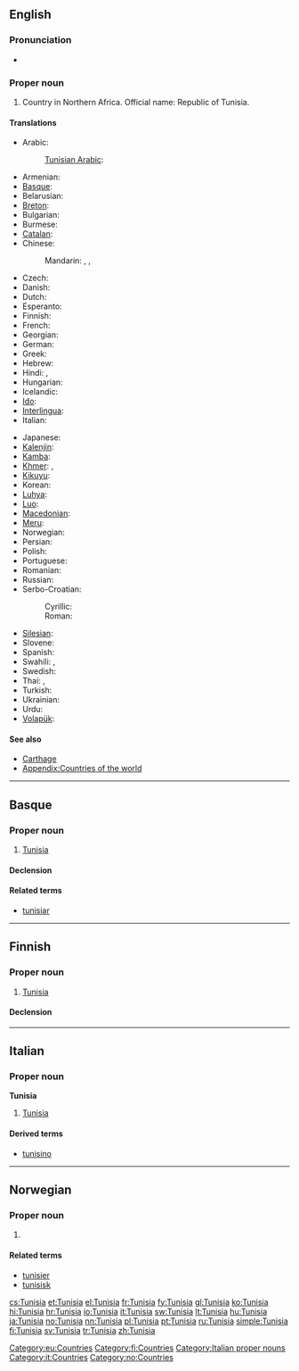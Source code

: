 {{also|Tunísia}}
==English==
{{wikipedia}}

===Pronunciation===
* {{audio|En-us-Tunisia.ogg|Audio (US)}}
*: {{rhymes|iʒə}}

===Proper noun===
{{en-proper noun}}

# Country in Northern Africa. Official name: Republic of Tunisia.

====Translations====
{{trans-top|Republic of Tunisia}}
* Arabic: {{t+|ar|تونس|m|tr=tuunis}}
*: [[Tunisian Arabic]]: {{tø|aeb|تونس|f|alt=تُونِسْ|tr=tūnis|sc=Arab}}
* Armenian: {{t-|hy|Թունիս|tr=T'unis}}
* [[Basque]]: {{t-|eu|Tunisia|xs=Basque}}
* Belarusian: {{t|be|Туніс|m|tr=Tunís|sc=Cyrl}}
* [[Breton]]: {{t|br|Tunizia|xs=Breton}}
* Bulgarian: {{t|bg|Тунис|m|tr=Tunís|sc=Cyrl}}
* Burmese: {{t|my|တူနီးရှားနိုင်ငံ|sc=Mymr}}
* [[Catalan]]: {{t|ca|Tunísia|f}}
* Chinese:
*: Mandarin: {{t-|cmn|突尼斯|tr=Tūnísī|sc=Hani}}, {{t|zh|突尼西亞|sc=Hani}}, {{t|zh|突尼西亚|tr=Tūníxīyà|sc=Hani}}
* Czech: {{t+|cs|Tunisko|n}}
* Danish: {{t-|da|Tunesien}}
* Dutch: {{t+|nl|Tunesië}}
* Esperanto: {{t-|eo|Tunizio|xs=Esperanto}}
* Finnish: {{t+|fi|Tunisia}}
* French: {{t+|fr|Tunisie|f}}
* Georgian: {{t|ka|ტუნისი|tr=tunisi|sc=Geor}}
* German: {{t+|de|Tunesien|n}}
* Greek: {{t+|el|Τυνησία|f}}
* Hebrew: {{t|he|תוניסיה|sc=Hebr}}
* Hindi: {{t|hi|ट्यूनिशिया|m|tr=ṭyūniśiyā|sc=Deva}}, {{t|hi|तूनिस|tr=tūnis|sc=Deva}}
* Hungarian: {{t+|hu|Tunézia}}
* Icelandic: {{t+|is|Túnis|n}}
* [[Ido]]: {{t+|io|Tunizia|xs=Ido}}
* [[Interlingua]]: {{t-|ia|Tunisia|xs=Interlingua}}
* Italian: {{t+|it|Tunisia|f}}
{{trans-mid}}
* Japanese: {{t+|ja|チュニジア|tr=Chunijia}}
* [[Kalenjin]]: {{tø|kln|Tunisia}}
* [[Kamba]]: {{tø|kam|Tunisia}}
* [[Khmer]]: {{t|km|ប្រទេសទុយណេស៊ី|tr=prɑteih tuynesii|sc=Khmr}}, {{t|km|ទុយណេស៊ី|tr=tuynesii|sc=Khmr}}
* [[Kikuyu]]: {{tø|ki|Tunisia}}
* Korean: {{t|ko|튀니지|tr=Twiniji|sc=Kore}}
* [[Luhya]]: {{tø|luy|Tunisia}}
* [[Luo]]: {{tø|luo|Tunisia}}
* [[Macedonian]]: {{t-|mk|Тунис|m|tr=Túnis}}
* [[Meru]]: {{tø|mer|Tunisia}}
* Norwegian: {{t+|no|Tunisia}}
* Persian: {{t|fa|تونس|tr=Tunis|sc=fa-Arab}}
* Polish: {{t+|pl|Tunezja}}
* Portuguese: {{t+|pt|Tunísia}}
* Romanian: {{t-|ro|Tunisia|f}}
* Russian: {{t-|ru|Тунис|m|tr=Tunís}}
* Serbo-Croatian:
*: Cyrillic: {{t|sh|Тунис|m|alt=Ту̀нис|sc=Cyrl|xs=Serbo-Croatian}}
*: Roman: {{t|sh|Tunis|m|alt=Tùnis|xs=Serbo-Croatian}}
* [[Silesian]]: {{tø|szl|Tůnezyjo |f}}
* Slovene: {{t+|sl|Tunizija|f}}
* Spanish: {{t+|es|Túnez}}
* Swahili: {{t+|sw|Tunisia|xs=Swahili}}, {{t|sw|Utunisi}}
* Swedish: {{t+|sv|Tunisien}}
* Thai: {{t|th|ประเทศตูนิเซีย|tr=bpràtêt dtoonísia|sc=Thai}}, {{t|th|ตูนิเซีย|tr=dtoonísia|sc=Thai}}
* Turkish: {{t|tr|Tunus}}
* Ukrainian: {{t|uk|Туніс|m|tr=Tunís|sc=Cyrl}}
* Urdu: {{t|ur|تونس|tr=tūnis|sc=ur-Arab}}
* [[Volapük]]: {{t|vo|Tünisän}}
{{trans-bottom}}

====See also====
* [[Carthage]]
* [[Appendix:Countries of the world]]

----

==Basque==
{{wikipedia|lang=eu}}

===Proper noun===
{{infl|eu|proper noun}}

# [[#English|Tunisia]]

====Declension====
{{eu-decl-prop inanim noun-a|AWW=Tunisi|a=1}}

====Related terms====
* [[tunisiar]]

[[Category:eu:Countries]]

----

==Finnish==
{{wikipedia|lang=fi}}

===Proper noun===
{{infl|fi|proper noun}}

# [[#English|Tunisia]]

====Declension====
{{fi-decl-kulkija|Tunisi|nopl=1}}

[[Category:fi:Countries]]

----

==Italian==
{{wikipedia|lang=it}}

===Proper noun===
'''Tunisia''' {{f}}

# [[#English|Tunisia]]

====Derived terms====
* [[tunisino]]

[[Category:Italian proper nouns]]
[[Category:it:Countries]]

----

==Norwegian==

===Proper noun===
{{no-proper noun}}

# {{l|en|Tunisia}}

====Related terms====
* [[tunisier]]
* [[tunisisk]]

[[Category:no:Countries]]

[[cs:Tunisia]]
[[et:Tunisia]]
[[el:Tunisia]]
[[fr:Tunisia]]
[[fy:Tunisia]]
[[gl:Tunisia]]
[[ko:Tunisia]]
[[hi:Tunisia]]
[[hr:Tunisia]]
[[io:Tunisia]]
[[it:Tunisia]]
[[sw:Tunisia]]
[[lt:Tunisia]]
[[hu:Tunisia]]
[[ja:Tunisia]]
[[no:Tunisia]]
[[nn:Tunisia]]
[[pl:Tunisia]]
[[pt:Tunisia]]
[[ru:Tunisia]]
[[simple:Tunisia]]
[[fi:Tunisia]]
[[sv:Tunisia]]
[[tr:Tunisia]]
[[zh:Tunisia]]
